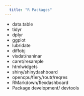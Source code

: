 ---
  title: "R Packages"
---
  
  * data.table
  * tidyr
  * dplyr
  * ggplot
  * lubridate
  * diffobj
  * visdat/naninar
  * caret/resample
  * htmlwidgets
  * shiny/shinydashboard
  * opencpu/fiery/routr/reqres
  * RMarkdown/flexdashboard
  * Package development/ devtools